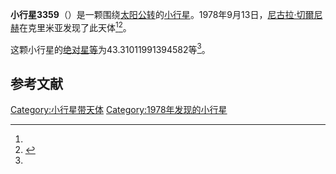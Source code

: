 {{Infobox planet
| bgcolour = #FFFFC0
| name = 3359 Purcari
| symbol = 
| image = 
| caption = 
| discovery = yes
| discovery_ref = 
| discoverer = [[尼古拉·切爾尼赫|尼古拉·切爾尼赫]]
| discovery_site = [[克里米亚|克里米亚]] 
| discovered = 1978年9月13日
| designations = yes
| mp_name = 
| named_after = 
| alt_names = 1978 RA6/ 1983 CL1
| mp_category = [[主带小行星|主带小行星]]
| orbit_ref = <ref name="a">[http://ssd.jpl.nasa.gov/sbdb.cgi?sstr=3359 3359 Purcari] {{Wayback|url=http://ssd.jpl.nasa.gov/sbdb.cgi?sstr=3359 |date=20200917215441 }}，小行星數據庫瀏覽器（JPL Small-Body Database Browser）－[[美国国家航空航天局|美国国家航空航天局]]喷气推进实验室</ref>
| epoch = 2456400.5 (2013年4月18日更新)
| aphelion = {{convert|2.532360489200166|AU|km|3|abbr=on|lk=out}}
| perihelion = {{convert|1.981248624751979|AU|km|3|abbr=on}}
| semimajor = {{convert|2.256804556976072|AU|km|3|abbr=on}}
| eccentricity = 0.122100042
| period = 1238.338433 [[日|日]]<br />3.39[[儒略年|儒略年]]
| avg_speed = 
| inclination = 5.738454463240743
| asc_node = 24.9013633963304
| mean_anomaly = 
| arg_peri = 43.31011991394582
| satellites = 
| physical_characteristics = yes
| dimensions = 
| mass = 
| density = 
| surface_grav = 
| escape_velocity = 
| sidereal_day = 
| axial_tilt = 
| pole_ecliptic_lat = 
| pole_ecliptic_lon = 
| albedo = 
| temperatures= 
| temp_name1 = 
| mean_temp_1 = 
| max_temp_1 = 
| temp_name2 = 
| max_temp_2 = 
| spectral_type = 
| abs_magnitude = 43.31011991394582
}}

'''小行星3359'''（{{lang-en|3359 Purcari}}）是一颗围绕[[太阳|太阳]][[公转|公转]]的[[小行星|小行星]]。1978年9月13日，[[尼古拉·切爾尼赫|尼古拉·切爾尼赫]]在克里米亚发现了此天体<ref name="a" /><ref>{{cite news|title=小行星列表|url=http://cfa-www.harvard.edu/iau/lists/NumberedMPs.txt|accessdate=2013-07-08|newspaper=哈佛大学|archive-date=2008-05-17|archive-url=https://web.archive.org/web/20080517010638/http://cfa-www.harvard.edu/iau/lists/NumberedMPs.txt|dead-url=no}}</ref>。

这颗小行星的[[绝对星等|绝对星等]]为43.31011991394582等<ref name="a" />。

==参考文献==
{{reflist}}
{{Minor Planet Number|[[小行星3358|小行星3358]]|[[小行星3360|小行星3360]]}}

{{小天体}}

[[Category:小行星带天体|Category:小行星带天体]]
[[Category:1978年发现的小行星|Category:1978年发现的小行星]]

{{asteroid-stub}}